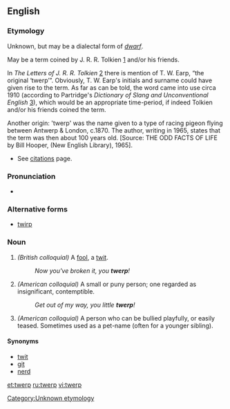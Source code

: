 ==English==

===Etymology===
Unknown, but may be a dialectal form of ''[[dwarf]]''.

May be a term coined by J. R. R. Tolkien [http://en.wikipedia.org/wiki/J._R._R._Tolkien] and/or his friends.

In ''The Letters of J. R. R. Tolkien'' [http://en.wikipedia.org/wiki/The_Letters_of_J._R._R._Tolkien] there is mention of T. W. Earp, “the original ‘twerp’”.  Obviously, T. W. Earp's initials and surname could have given rise to the term. As far as can be told, the word came into use circa 1910 (according to Partridge's ''Dictionary of Slang and Unconventional English'' [http://en.wikipedia.org/wiki/Eric_Partridge]), which would be an appropriate time-period, if indeed Tolkien and/or his friends coined the term.

Another origin:  'twerp' was the name given to a type of racing pigeon flying between Antwerp & London, c.1870. The author, writing in 1965, states that the term was then about 100 years old.  [Source: THE ODD FACTS OF LIFE by Bill Hooper, (New English Library), 1965].


* See [[Citations:twerp|citations]] page.

===Pronunciation===
* {{rhymes|ɜː(r)p}}

===Alternative forms===
* [[twirp]]

===Noun===
{{en-noun}}

# ''(British colloquial)'' A [[fool]], a [[twit]].
#: ''Now you've broken it, you '''twerp'''!''
# ''(American colloquial)'' A small or puny person; one regarded as insignificant, contemptible.
#: ''Get out of my way, you little '''twerp'''!''
# ''(American colloquial)'' A person who can be bullied playfully, or easily teased. Sometimes used as a pet-name (often for a younger sibling).

====Synonyms====
* [[twit]]
* [[git]]
* [[nerd]]

<!--SOED-->

[[Category:Unknown etymology]]

[[et:twerp]]
[[ru:twerp]]
[[vi:twerp]]